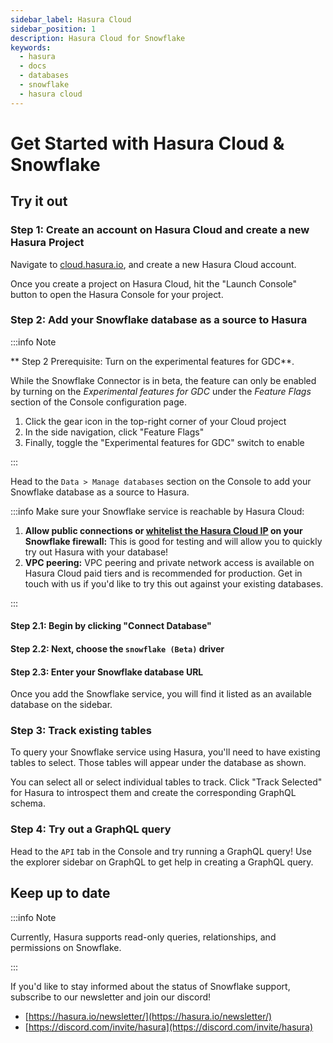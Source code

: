 ```yaml
---
sidebar_label: Hasura Cloud
sidebar_position: 1
description: Hasura Cloud for Snowflake
keywords:
  - hasura
  - docs
  - databases
  - snowflake
  - hasura cloud
---
```



# Get Started with Hasura Cloud & Snowflake

## Try it out

### Step 1: Create an account on Hasura Cloud and create a new Hasura Project

Navigate to
[cloud.hasura.io](https://cloud.hasura.io/signup/?pg=docs&plcmt=body&cta=navigate-to-cloud-hasura-io&tech=default), and
create a new Hasura Cloud account.

Once you create a project on Hasura Cloud, hit the "Launch Console" button to open the Hasura Console for your project.

<Thumbnail src='/img/databases/data-connector/create-project.png' alt='Connect new or existing database' width='1000px' />

### Step 2: Add your Snowflake database as a source to Hasura

:::info Note

** Step 2 Prerequisite: Turn on the experimental features for GDC**.

While the Snowflake Connector is in beta, the feature can only be enabled by turning on the _Experimental features
for GDC_ under the _Feature Flags_ section of the Console configuration page.

1) Click the gear icon in the top-right corner of your Cloud project <br/>
2) In the side navigation, click "Feature Flags" <br/>
3) Finally, toggle the "Experimental features for GDC" switch to enable <br/>

<Thumbnail src='/img/databases/data-connector/settings-feature-flags.png' alt='Turning on experimental features.' width='1000px' />

:::

Head to the `Data > Manage databases` section on the Console to add your Snowflake database as a source to Hasura.

:::info Make sure your Snowflake service is reachable by Hasura Cloud:

1.  **Allow public connections or
    [whitelist the Hasura Cloud IP](/projects/create.mdx#cloud-projects-create-allow-nat-ip) on your Snowflake
    firewall:** This is good for testing and will allow you to quickly try out Hasura with your database!
2.  **VPC peering:** VPC peering and private network access is available on Hasura Cloud paid tiers and is
    recommended for production. Get in touch with us if you'd like to try this out against your existing databases.

:::

#### Step 2.1: Begin by clicking "Connect Database"

<Thumbnail src='/img/databases/data-connector/manage-databases.png' alt='Manage databases' width='1000px' />

#### Step 2.2: Next, choose the `snowflake (Beta)` driver

<Thumbnail src='/img/databases/snowflake/choose-snowflake.png' alt='temp' width='1000px' />

#### Step 2.3: Enter your Snowflake database URL

<Thumbnail
  src='/img/databases/snowflake/database-config.png'
  alt='Setting the Snowflake connection details.'
  width='1000px'
/>

Once you add the Snowflake service, you will find it listed as an available database on the sidebar.

### Step 3: Track existing tables

To query your Snowflake service using Hasura, you'll need to have existing tables to select. Those tables
will appear under the database as shown.

<Thumbnail src='/img/databases/snowflake/track-tables-1.png' alt='Tracking tables.' width='1000px' />

You can select all or select individual tables to track.  Click "Track Selected" for Hasura to introspect them and
create the corresponding GraphQL schema.

<Thumbnail src='/img/databases/snowflake/track-tables-2.png' alt='Tracking tables selected.' width='1000px' />

### Step 4: Try out a GraphQL query

Head to the `API` tab in the Console and try running a GraphQL query! Use the explorer sidebar on GraphQL to get help in
creating a GraphQL query.

<Thumbnail src='/img/databases/snowflake/query.png' alt='Try a GraphQL query' width='1000px' />

## Keep up to date

:::info Note

Currently, Hasura supports read-only queries, relationships, and permissions on Snowflake.

:::

If you'd like to stay informed about the status of Snowflake support, subscribe to our newsletter and join our
discord!

- [https://hasura.io/newsletter/](https://hasura.io/newsletter/)
- [https://discord.com/invite/hasura](https://discord.com/invite/hasura)
